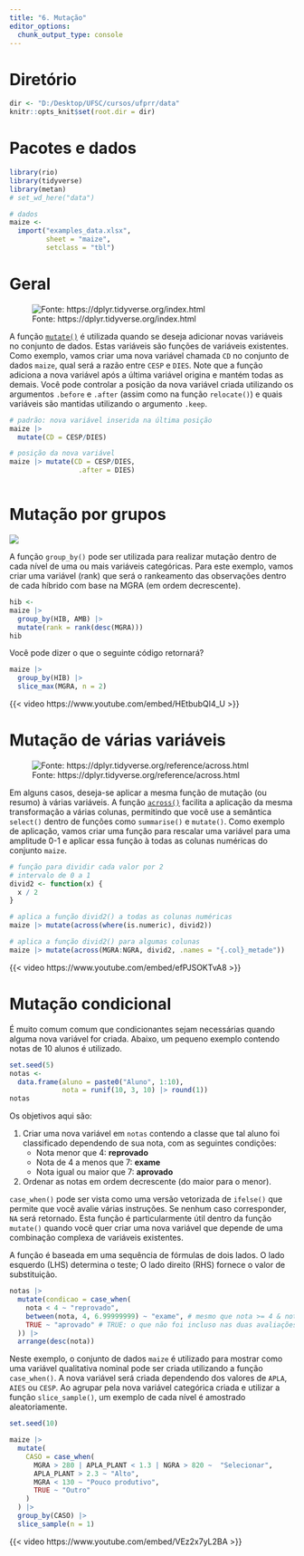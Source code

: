 ```yaml
---
title: "6. Mutação"
editor_options: 
  chunk_output_type: console
---
```


# Diretório

```r
dir <- "D:/Desktop/UFSC/cursos/ufprr/data"
knitr::opts_knit$set(root.dir = dir)
```


# Pacotes e dados

```r
library(rio)
library(tidyverse)
library(metan)
# set_wd_here("data")

# dados
maize <- 
  import("examples_data.xlsx",
         sheet = "maize",
         setclass = "tbl")

```

# Geral

![Fonte: https://dplyr.tidyverse.org/index.html](figs/mutate.png)

A função [`mutate()`](https://dplyr.tidyverse.org/reference/mutate.html) é utilizada quando se deseja adicionar novas variáveis no conjunto de dados. Estas variáveis são funções de variáveis existentes. Como exemplo, vamos criar uma nova variável chamada `CD` no conjunto de dados `maize`, qual será a razão entre `CESP` e `DIES`. Note que a função adiciona a nova variável após a última variável origina e mantém todas as demais. Você pode controlar a posição da nova variável criada utilizando os argumentos `.before` e `.after` (assim como na função `relocate()`) e quais variáveis são mantidas utilizando o argumento `.keep`.

```r
# padrão: nova variável inserida na última posição
maize |>
  mutate(CD = CESP/DIES)

# posição da nova variável
maize |> mutate(CD = CESP/DIES, 
                 .after = DIES)



```

# Mutação por grupos

[![](figs/group_by.png){fig-alt="Fonte: https://dplyr.tidyverse.org/index.html"}](https://dplyr.tidyverse.org/index.html)

A função `group_by()` pode ser utilizada para realizar mutação dentro de cada nível de uma ou mais variáveis categóricas. Para este exemplo, vamos criar uma variável (rank) que será o rankeamento das observações dentro de cada híbrido com base na MGRA (em ordem decrescente).

```r
hib <- 
maize |> 
  group_by(HIB, AMB) |>
  mutate(rank = rank(desc(MGRA)))
hib

```

::: callout-tip
Você pode dizer o que o seguinte código retornará?

```r
maize |> 
  group_by(HIB) |> 
  slice_max(MGRA, n = 2)
```
:::


{{< video https://www.youtube.com/embed/HEtbubQI4_U >}}



# Mutação de várias variáveis

![Fonte: https://dplyr.tidyverse.org/reference/across.html](figs/across.png)

Em alguns casos, deseja-se aplicar a mesma função de mutação (ou resumo) à várias variáveis. A função [`across()`](https://dplyr.tidyverse.org/reference/across.html) facilita a aplicação da mesma transformação a várias colunas, permitindo que você use a semântica `select()` dentro de funções como `summarise()` e `mutate()`. Como exemplo de aplicação, vamos criar uma função para rescalar uma variável para uma amplitude 0-1 e aplicar essa função à todas as colunas numéricas do conjunto `maize`.

```r
# função para dividir cada valor por 2
# intervalo de 0 a 1
divid2 <- function(x) {
  x / 2
}

# aplica a função divid2() a todas as colunas numéricas
maize |> mutate(across(where(is.numeric), divid2))

# aplica a função divid2() para algumas colunas
maize |> mutate(across(MGRA:NGRA, divid2, .names = "{.col}_metade"))


```


{{< video https://www.youtube.com/embed/efPJSOKTvA8 >}}



# Mutação condicional

É muito comum comum que condicionantes sejam necessárias quando alguma nova variável for criada. Abaixo, um pequeno exemplo contendo notas de 10 alunos é utilizado.

```r
set.seed(5)
notas <- 
  data.frame(aluno = paste0("Aluno", 1:10),
             nota = runif(10, 3, 10) |> round(1))
notas
```

Os objetivos aqui são:

1.  Criar uma nova variável em `notas` contendo a classe que tal aluno foi classificado dependendo de sua nota, com as seguintes condições:
    -   Nota menor que 4: **reprovado**
    -   Nota de 4 a menos que 7: **exame**
    -   Nota igual ou maior que 7: **aprovado**
2.  Ordenar as notas em ordem decrescente (do maior para o menor).


`case_when()` pode ser vista como uma versão vetorizada de `ifelse()` que permite que você avalie várias instruções. Se nenhum caso corresponder, `NA` será retornado. Esta função é particularmente útil dentro da função `mutate()` quando você quer criar uma nova variável que depende de uma combinação complexa de variáveis existentes.

A função é baseada em uma sequência de fórmulas de dois lados. O lado esquerdo (LHS) determina o teste; O lado direito (RHS) fornece o valor de substituição.

```r
notas |> 
  mutate(condicao = case_when(
    nota < 4 ~ "reprovado",
    between(nota, 4, 6.99999999) ~ "exame", # mesmo que nota >= 4 & nota < 7
    TRUE ~ "aprovado" # TRUE: o que não foi incluso nas duas avaliações anteriores
  )) |> 
  arrange(desc(nota))

```

Neste exemplo, o conjunto de dados `maize` é utilizado para mostrar como uma variável qualitativa nominal pode ser criada utilizando a função `case_when()`. A nova variável será criada dependendo dos valores de `APLA`, `AIES` ou `CESP`. Ao agrupar pela nova variável categórica criada e utilizar a função `slice_sample()`, um exemplo de cada nível é amostrado aleatoriamente.

```r
set.seed(10)

maize |> 
  mutate(
    CASO = case_when(
      MGRA > 280 | APLA_PLANT < 1.3 | NGRA > 820 ~  "Selecionar",
      APLA_PLANT > 2.3 ~ "Alto",
      MGRA < 130 ~ "Pouco produtivo",
      TRUE ~ "Outro"
    )
  ) |> 
  group_by(CASO) |> 
  slice_sample(n = 1)


```

{{< video https://www.youtube.com/embed/VEz2x7yL2BA >}}


